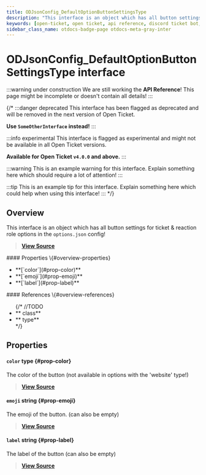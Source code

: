 ```yaml
---
title: ODJsonConfig_DefaultOptionButtonSettingsType
description: "This interface is an object which has all button settings for ticket & reaction role options in the `options.json` config!"
keywords: [open-ticket, open ticket, api reference, discord ticket bot, interface]
sidebar_class_name: otdocs-badge-page otdocs-meta-gray-inter
---
```

<head>
    <link rel="apple-touch-icon" href="/img/logo_vertical.png"/>
</head>

# ODJsonConfig_DefaultOptionButtonSettingsType <M color="gray">interface</M>

:::warning under construction
We are still working the **API Reference**! This page might be incomplete or doesn't contain all details!
:::

{/*
:::danger deprecated
This interface has been flagged as deprecated and will be removed in the next version of Open Ticket.

**Use `SomeOtherInterface` instead!**
:::

:::info experimental
This interface is flagged as experimental and might not be available in all Open Ticket versions.

**Available for Open Ticket `v4.0.0` and above.**
:::

:::warning
This is an example warning for this interface. Explain something here which should require a lot of attention!
:::

:::tip
This is an example tip for this interface. Explain something here which could help when using this interface!
:::
*/}

## Overview
This interface is an object which has all button settings for ticket & reaction role options in the `options.json` config!

> [**View Source**](https://otgithub.dj-dj.be/tree/main/src/core/api/defaults/config.ts#L244)

<FlexHorizontal>
<div style={{width:"50%"}}>
    #### Properties \{#overview-properties}
    <ul>
        <li>**[`color`](#prop-color)**</li>
        <li>**[`emoji`](#prop-emoji)**</li>
        <li>**[`label`](#prop-label)**</li>
    </ul>
</div>
<div style={{width:"50%"}}>
    #### References \{#overview-references}
    <ul>
        {/*
        //TODO
        <li>**<code><ApiUrl url="class:ODId" label="api.ODId"/></code> <M color="purple">class</M>**</li>
        <li>**<code><ApiUrl url="type:ODExampleType" label="api.ODExampleType"/></code> <M color="brown">type</M>**</li>
        */}
    </ul>
</div>
</FlexHorizontal>

## Properties
<Divider></Divider>
#### `color` <M color="brown">type</M> <ApiBlock><ApiUrl url="type:ODValidButtonColor" label="api.ODValidButtonColor"/></ApiBlock> \{#prop-color}
The color of the button (not available in options with the 'website' type!)

> [**View Source**](https://otgithub.dj-dj.be/tree/main/src/core/api/defaults/config.ts#L250)

<Divider></Divider>
#### `emoji` <M color="blue">string</M> <ApiBlock><ApiUrl url="js:string" label="string"/></ApiBlock> \{#prop-emoji}
The emoji of the button. (can also be empty)

> [**View Source**](https://otgithub.dj-dj.be/tree/main/src/core/api/defaults/config.ts#L246)

<Divider></Divider>
#### `label` <M color="blue">string</M> <ApiBlock><ApiUrl url="js:string" label="string"/></ApiBlock> \{#prop-label}
The label of the button (can also be empty)

> [**View Source**](https://otgithub.dj-dj.be/tree/main/src/core/api/defaults/config.ts#L248)

<Divider></Divider>
